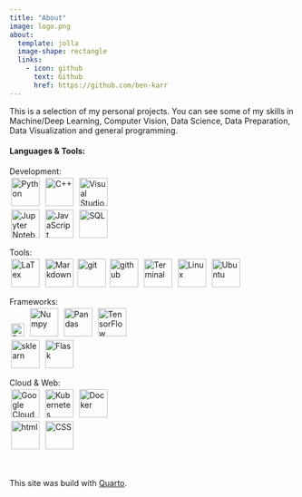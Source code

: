 ```yaml
---
title: "About"
image: logo.png
about:
  template: jolla
  image-shape: rectangle
  links:
    - icon: github
      text: Github
      href: https://github.com/ben-karr
---
```


This is a selection of my personal projects. You can see some of my skills in Machine/Deep Learning, Computer Vision, Data Science, Data Preparation, Data Visualization and general programming.

#### Languages & Tools:

::::: {.grid}

::: {.feature .g-col-12 .g-col-sm-6 .card}
Development:<br>
<img style="margin: 3px 3px 3px 3px" alt="Python" title="Python" width="50px" src="https://raw.githubusercontent.com/github/explore/80688e429a7d4ef2fca1e82350fe8e3517d3494d/topics/python/python.png" />
<img style="margin: 3px 3px 3px 3px" alt="C++" title="C++" width="50px" src="https://raw.githubusercontent.com/isocpp/logos/master/cpp_logo.png"/>
<img style="margin: 3px 3px 3px 3px" title="VS Code" alt="Visual Studio Code" width="50px" src="https://raw.githubusercontent.com/github/explore/80688e429a7d4ef2fca1e82350fe8e3517d3494d/topics/visual-studio-code/visual-studio-code.png" />
<br>
<img style="margin: 3px 3px 3px 3px" title="Jupyter Notebooks" alt="Jupyter Notebook" width="50px" src="https://raw.githubusercontent.com/github/explore/80688e429a7d4ef2fca1e82350fe8e3517d3494d/topics/jupyter-notebook/jupyter-notebook.png" />
<img  style="margin: 3px 3px 3px 3px" title="Java Script" alt="JavaScript" width="50px" src="https://raw.githubusercontent.com/github/explore/80688e429a7d4ef2fca1e82350fe8e3517d3494d/topics/javascript/javascript.png" />
<img style="margin: 3px 3px 3px 3px" title="SQL" alt="SQL" width="50px" src="https://avatars.githubusercontent.com/u/177543?s=200&v=4" />
:::

::: {.feature .g-col-12 .g-col-sm-6 .card}
Tools:<br>
<img style="margin: 3px 3px 3px 3px" title="LaTex" alt="LaTex" width="50px" src="https://raw.githubusercontent.com/github/explore/80688e429a7d4ef2fca1e82350fe8e3517d3494d/topics/latex/latex.png" />
<img style="margin: 3px 3px 3px 3px" title="Markdown" alt="Markdown" width="50px" src="https://upload.wikimedia.org/wikipedia/commons/thumb/4/48/Markdown-mark.svg/208px-Markdown-mark.svg.png" />
<img alistyle="margin: 3px 3px 3px 3px" title="git"  alt="git" width="50px" src="https://upload.wikimedia.org/wikipedia/commons/thumb/e/e0/Git-logo.svg/512px-Git-logo.svg.png" />
<img style="margin: 3px 3px 3px 3px" title="github" alt="github" width="50px" src="https://raw.githubusercontent.com/github/explore/80688e429a7d4ef2fca1e82350fe8e3517d3494d/topics/github-api/github-api.png" />
<img  style="margin: 3px 3px 3px 3px" title="Terminal" alt="Terminal" width="50px" src="https://raw.githubusercontent.com/github/explore/80688e429a7d4ef2fca1e82350fe8e3517d3494d/topics/terminal/terminal.png" />
<img  style="margin: 3px 3px 3px 3px" title="Linux" alt="Linux" width="50px" src="https://upload.wikimedia.org/wikipedia/commons/thumb/3/35/Tux.svg/506px-Tux.svg.png" />
<img  style="margin: 3px 3px 3px 3px" title="Ubuntu" alt="Ubuntu" width="50px" src="https://raw.githubusercontent.com/github/explore/80688e429a7d4ef2fca1e82350fe8e3517d3494d/topics/ubuntu/ubuntu.png" />
:::

::: {.feature .g-col-12 .g-col-sm-6 .card}
Frameworks:<br>
<img style="margin: 3px 3px 3px 3px" title="Pytorch" alt="Pytorch" width="23px" src="https://upload.wikimedia.org/wikipedia/commons/thumb/1/10/PyTorch_logo_icon.svg/198px-PyTorch_logo_icon.svg.png"/>
<img style="margin: 3px 3px 3px 3px" title="Numpy" alt="Numpy" width="50px" src="https://numpy.org/images/logo.svg"/>
<img style="margin: 3px 3px 3px 3px" title="Pandas" alt="Pandas" width="50px" src=" https://pandas.pydata.org/static/img/pandas_mark.svg"/>
<img style="margin: 3px 3px 3px 3px" title="TensorFlow" alt="TensorFlow" width="50px" src="https://raw.githubusercontent.com/github/explore/80688e429a7d4ef2fca1e82350fe8e3517d3494d/topics/tensorflow/tensorflow.png"/>
<br>
<img style="margin: 3px 3px 3px 3px" title="scikit-learn" alt="sklearn" width="50px" src="https://upload.wikimedia.org/wikipedia/commons/thumb/0/05/Scikit_learn_logo_small.svg/260px-Scikit_learn_logo_small.svg.png"/>
<img  style="margin: 3px 3px 3px 3px" title="Flask" alt="Flask" width="50px" src="https://raw.githubusercontent.com/github/explore/80688e429a7d4ef2fca1e82350fe8e3517d3494d/topics/flask/flask.png" />
:::

::: {.feature .g-col-12 .g-col-sm-6 .card}
Cloud & Web:<br>
<img  style="margin:3px 3px 3px 3px" title="Google Cloud Platform" alt="Google Cloud Platform" width="50px" src="https://upload.wikimedia.org/wikipedia/commons/thumb/0/01/Google-cloud-platform.svg/240px-Google-cloud-platform.svg.png"/>
<img  style="margin: 3px 3px 3px 3px" title="Kubernetes" alt="Kubernetes" width="50px" src="https://upload.wikimedia.org/wikipedia/commons/thumb/3/39/Kubernetes_logo_without_workmark.svg/247px-Kubernetes_logo_without_workmark.svg.png" />
<img  style="margin: 3px 3px 3px 3px" title="Docker" alt="Docker" width="50px" src="https://raw.githubusercontent.com/github/explore/80688e429a7d4ef2fca1e82350fe8e3517d3494d/topics/docker/docker.png" />
<br>
<img  style="margin: 3px 3px 3px 3px" title="html" alt="html" width="50px" src="https://raw.githubusercontent.com/github/explore/80688e429a7d4ef2fca1e82350fe8e3517d3494d/topics/html/html.png" />
<img  style="margin: 3px 3px 3px 3px" title="CSS" alt="CSS" width="50px" src="https://raw.githubusercontent.com/github/explore/80688e429a7d4ef2fca1e82350fe8e3517d3494d/topics/css/css.png" />
:::

:::::
 <br>
 <br>
This site was build with [Quarto](https://quarto.org).